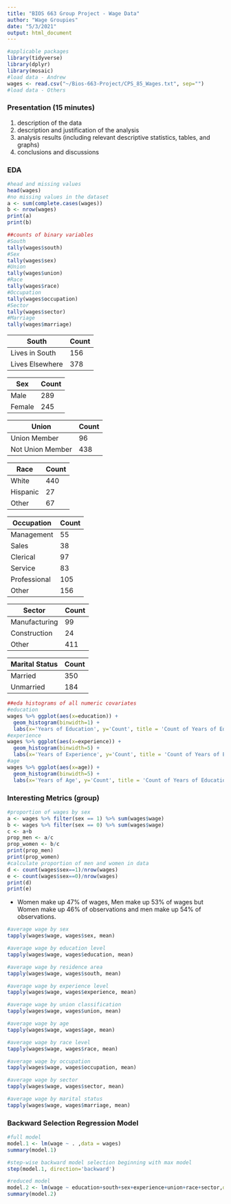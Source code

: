 ```yaml
---
title: "BIOS 663 Group Project - Wage Data"
author: "Wage Groupies"
date: "5/3/2021"
output: html_document
---
```


```r
#applicable packages
library(tidyverse)
library(dplyr)
library(mosaic)
#load data - Andrew
wages <- read.csv("~/Bios-663-Project/CPS_85_Wages.txt", sep="")
#load data - Others
```

### Presentation (15 minutes)
1. description of the data
2. description and justification of the analysis 
3. analysis results (including relevant descriptive statistics, tables, and graphs)
4. conclusions and discussions

### EDA

```r
#head and missing values
head(wages)
#no missing values in the dataset
a <- sum(complete.cases(wages))
b <- nrow(wages)
print(a)
print(b)
```
```r
##counts of binary variables
#South
tally(wages$south)
#Sex
tally(wages$sex)
#Union
tally(wages$union)
#Race
tally(wages$race)
#Occupation
tally(wages$occupation)
#Sector
tally(wages$sector)
#Marriage
tally(wages$marriage)
```

South|Count
----|----
Lives in South|156
Lives Elsewhere|378

Sex|Count
----|----
Male|289
Female|245

Union|Count
----|----
Union Member|96
Not Union Member|438

Race|Count
----|----
White|440
Hispanic|27
Other|67

Occupation|Count
----|----
Management|55
Sales|38
Clerical|97
Service|83
Professional|105
Other|156

Sector|Count
----|----
Manufacturing|99
Construction|24
Other|411

Marital Status|Count
----|----
Married|350
Unmarried|184


```r
##eda histograms of all numeric covariates
#education
wages %>% ggplot(aes(x=education)) + 
  geom_histogram(binwidth=1) + 
  labs(x='Years of Education', y='Count', title = 'Count of Years of Education')
#experience
wages %>% ggplot(aes(x=experience)) + 
  geom_histogram(binwidth=5) + 
  labs(x='Years of Experience', y='Count', title = 'Count of Years of Experience')
#age
wages %>% ggplot(aes(x=age)) + 
  geom_histogram(binwidth=5) + 
  labs(x='Years of Age', y='Count', title = 'Count of Years of Education')
```
### Interesting Metrics (group)

```r
#proportion of wages by sex
a <- wages %>% filter(sex == 1) %>% sum(wages$wage)
b <- wages %>% filter(sex == 0) %>% sum(wages$wage)
c <- a+b
prop_men <- a/c
prop_women <- b/c
print(prop_men)
print(prop_women)
#calculate proportion of men and women in data
d <- count(wages$sex==1)/nrow(wages)
e <- count(wages$sex==0)/nrow(wages)
print(d)
print(e)
```

- Women make up 47% of wages, Men make up 53% of wages but Women make up 46% of observations and men make up 54% of observations.

```r
#average wage by sex
tapply(wages$wage, wages$sex, mean)
```

```r
#average wage by education level
tapply(wages$wage, wages$education, mean)
```

```r
#average wage by residence area
tapply(wages$wage, wages$south, mean)
```

```r
#average wage by experience level
tapply(wages$wage, wages$experience, mean)
```

```r
#average wage by union classification
tapply(wages$wage, wages$union, mean)
```

```r
#average wage by age
tapply(wages$wage, wages$age, mean)
```

```r
#average wage by race level
tapply(wages$wage, wages$race, mean)
```

```r
#average wage by occupation
tapply(wages$wage, wages$occupation, mean)
```

```r
#average wage by sector
tapply(wages$wage, wages$sector, mean)
```

```r
#average wage by marital status
tapply(wages$wage, wages$marriage, mean)
```

### Backward Selection Regression Model

```r
#full model
model.1 <- lm(wage ~ . ,data = wages)
summary(model.1)
```

```r
#step-wise backward model selection beginning with max model
step(model.1, direction='backward')
```

```r
#reduced model
model.2 <- lm(wage ~ education+south+sex+experience+union+race+sector,data = wages)
summary(model.2)
```